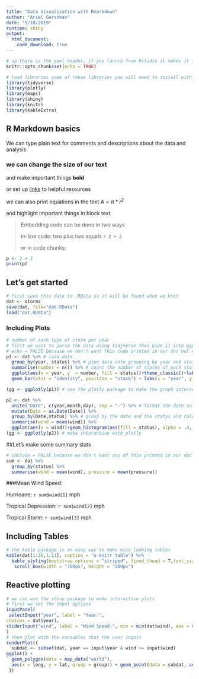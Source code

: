 ```yaml
---
title: "Data Visualization with Rmarkdown"
author: "Ariel Gershman"
date: "9/18/2019"
runtime: shiny
output:
  html_document:
    code_download: true
---
```


```r
# up there is the yaml header, if you launch from Rstudio it makes it for you
knitr::opts_chunk$set(echo = TRUE)
```

```r
# load libraries some of these libraries you will need to install with install.packages("library")
library(tidyverse)
library(plotly)
library(maps)
library(shiny)
library(knitr)
library(kableExtra)
```
## R Markdown basics 

We can type plain text for comments and descriptions about the data and analysis

### we can change the size of our text

and make important things __bold__

or set up [links](https://www.rstudio.com/wp-content/uploads/2015/02/rmarkdown-cheatsheet.pdf) to helpful resources 

we can also print equations in the text $A = \pi*r^{2}$ 

and highlight important things in block text 

>Embedding code can be done in two ways
>
>in-line code: two plus two equals `r 2 + 2` 
>
>or in code chunks:

```r
p <- 2 + 2 
print(p)
```

## Let's get started
```r
# first save this data to .RData so it will be found when we knit 
dat <- storms
save(dat, file="dat.RData")
load("dat.RData")
```

### Including Plots

```r
# number of each type of storm per year
# first we want to parse the data using tidyverse then pipe it into ggplot for visualization
# echo = FALSE because we don't want this code printed in our doc but we want the output to be printed 
p1 <- dat %>% # load data 
  group_by(year, status) %>% # pipe data into grouping by year and status
  summarise(number = n()) %>% # count the number of storms of each status per year 
  ggplot(aes(x = year, y  = number, fill = status))+theme_classic()+labs() +
  geom_bar(stat = "identity", position = "stack") + labs(x = "year", y = "number of storms") # plot a bargraph of the number of storms per year making each status and different color 

(gg <- ggplotly(p1)) # use the plotly package to make the graph interactive
```

```r
p2 <- dat %>%
  unite("Date", c(year,month,day), sep = "-") %>% # format the date so we can order the data by date
  mutate(Date = as.Date(Date)) %>%
  group_by(Date,status) %>% # group by the date and the statys and calculate mean wind spees per day for each storm type
  summarise(wind = mean(wind)) %>%
  ggplot(aes(x = wind))+geom_histogram(aes(fill = status), alpha = .4, bins = 30)+ theme_classic()+labs(x = "wind speed", y = "count") # plot a histogram of the average wind speed per day and color by storm type, alpha is the opacity 
(gg <- ggplotly(p2)) # make interactive with plotly 
```

##Let's make some summary stats

```r
# include = FALSE because we don't want any of this printed in our doc 
sum <- dat %>%
  group_by(status) %>%
  summarise(wind = mean(wind), pressure = mean(pressure))
```

###Mean Wind Speed:

Hurricane: `r sum$wind[1]` mph

Tropical Depression: `r sum$wind[2]` mph

Tropical Storm: `r sum$wind[3]` mph

## Including Tables
```r
# the kable package is an easy way to make nice looking tables 
kable(dat[1:20,1:11], caption = "a knitr table") %>%
  kable_styling(bootstrap_options = "striped", fixed_thead = T,font_size = 18) %>%
   scroll_box(width = "700px", height = "200px")
```

## Reactive plotting
```r

# we can use the shiny package to make interactive plots 
# first we set the input options 
inputPanel(
 selectInput("year", label = "Year:",
choices = dat$year),
sliderInput("wind", label = "Wind Speed:", min = min(dat$wind), max = max(dat$wind), value = min(dat$wind))
)
# then plot with the variables that the user inputs 
renderPlot({
  subdat <- subset(dat, year == input$year & wind >= input$wind)
ggplot() +
  geom_polygon(data = map_data("world"),
  aes(x = long, y = lat, group = group)) + geom_point(data = subdat, aes(x = long, y = lat, color = name))+theme_bw()
 })


```